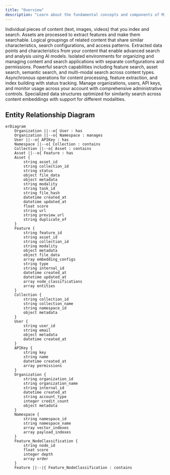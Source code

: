```yaml
---
title: "Overview"
description: "Learn about the fundamental concepts and components of Mixpeek"
---
```


<CardGroup cols={2}>
  <Card title="Assets" icon="file" href="/concepts/assets">
    Individual pieces of content (text, images, videos) that you index and search. Assets are processed to extract features and make them searchable.
  </Card>
  
  <Card title="Collections" icon="folder" href="/concepts/collections">
    Logical groupings of related content that share similar characteristics, search configurations, and access patterns.
  </Card>

  <Card title="Features" icon="puzzle-piece" href="/ingestion/extractors">
    Extracted data points and characteristics from your content that enable advanced search and analysis using AI models.
  </Card>

  <Card title="Namespaces" icon="box" href="/concepts/namespaces">
    Isolated environments for organizing and managing content and search applications with separate configurations and permissions.
  </Card>

  <Card title="Search" icon="magnifying-glass" href="/searching/queries">
    Powerful search capabilities including feature search, asset search, semantic search, and multi-modal search across content types.
  </Card>

  <Card title="Tasks" icon="list-check" href="/concepts/tasks">
    Asynchronous operations for content processing, feature extraction, and index building with status tracking.
  </Card>

  <Card title="Organizations" icon="building" href="/api-reference/organizations">
    Manage organizations, users, API keys, and monitor usage across your account with comprehensive administrative controls.
  </Card>

  <Card title="Embedding Models" icon="database" href="/overview/models/available-models">
    Specialized data structures optimized for similarity search across content embeddings with support for different modalities.
  </Card>
</CardGroup>


## Entity Relationship Diagram

```mermaid
erDiagram
    Organization ||--o{ User : has
    Organization ||--o{ Namespace : manages
    User ||--o{ APIKey : has
    Namespace ||--o{ Collection : contains
    Collection ||--o{ Asset : contains
    Asset ||--o{ Feature : has
    Asset {
        string asset_id
        string collection_id
        string status
        object file_data
        object metadata
        string modality
        string task_id
        string file_hash
        datetime created_at
        datetime updated_at
        float score
        string url
        string preview_url
        string duplicate_of
    }
    Feature {
        string feature_id
        string asset_id
        string collection_id
        string modality
        object metadata
        object file_data
        array embedding_configs
        string type
        string internal_id
        datetime created_at
        datetime updated_at
        array node_classifications
        array entities
    }
    Collection {
        string collection_id
        string collection_name
        string namespace_id
        object metadata
    }
    User {
        string user_id
        string email
        object metadata
        datetime created_at
    }
    APIKey {
        string key
        string name
        datetime created_at
        array permissions
    }
    Organization {
        string organization_id
        string organization_name
        string internal_id
        datetime created_at
        string account_type
        integer credit_count
        object metadata
    }
    Namespace {
        string namespace_id
        string namespace_name
        array vector_indexes
        array payload_indexes
    }
    Feature_NodeClassification {
        string node_id
        float score
        integer depth
        array order
    }
    Feature ||--|{ Feature_NodeClassification : contains
```